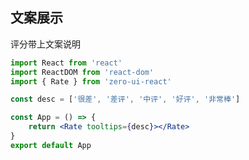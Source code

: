## 文案展示

评分带上文案说明

```jsx
import React from 'react'
import ReactDOM from 'react-dom'
import { Rate } from 'zero-ui-react'

const desc = ['很差', '差评', '中评', '好评', '非常棒']

const App = () => {
    return <Rate tooltips={desc}></Rate>
}
export default App
```
